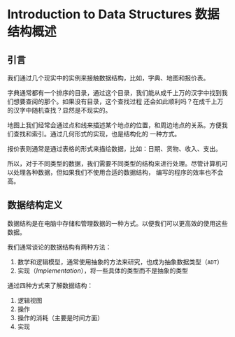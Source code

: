 # Introduction to Data Structures 数据结构概述

## 引言

我们通过几个现实中的实例来接触数据结构，比如，字典、地图和报价表。

字典通常都有一个排序的目录，通过这个目录，我们能从成千上万的汉字中找到我们想要查阅的那个。如果没有目录，这个查找过程
还会如此顺利吗？在成千上万的汉字中随机查找？显然是不现实的。

地图上我们经常会通过点和线来描述某个地点的位置，和周边地点的关系。方便我们查找和索引。通过几何形式的实现，也是结构化的
一种方式。

报价表则通常是通过表格的形式来描绘数据，比如：日期、货物、收入、支出。

所以，对于不同类型的数据，我们需要不同类型的结构来进行处理。尽管计算机可以处理各种数据，但如果我们不使用合适的数据结构，
编写的程序的效率也不会高。

## 数据结构定义

数据结构是在电脑中存储和管理数据的一种方式。以便我们可以更高效的使用这些数据。

我们通常谈论的数据结构有两种方法：

1. 数学和逻辑模型，通常使用抽象的方法来研究，也成为抽象数据类型（`ADT`）
1. 实现（*Implementation*），将一些具体的类型而不是抽象的类型

通过四种方式来了解数据结构：

1. 逻辑视图
1. 操作
1. 操作的消耗（主要是时间方面）
1. 实现